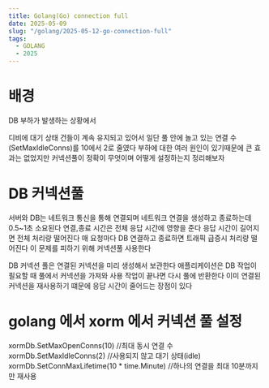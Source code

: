 ```yaml
---
title: Golang(Go) connection full
date: 2025-05-09
slug: "/golang/2025-05-12-go-connection-full"
tags:
  - GOLANG
  - 2025
---
```


# 배경
DB 부하가 발생하는 상황에서

디비에 대기 상태 건들이 계속 유지되고 있어서
일단 풀 안에 놀고 있는 연결 수
(SetMaxIdleConns)를 10에서 2로 줄였다
부하에 대한 여러 원인이 있기때문에
큰 효과는 없었지만
커넥션풀이 정확이 무엇이며 어떻게 설정하는지 정리해보자

# DB 커넥션풀

서버와 DB는 네트워크 통신을 통해 연결되며
네트워크 연결을 생성하고 종료하는데 0.5~1초 소요된다
연결,종료 시간은 전체 응답 시간에 영향을 준다
응답 시간이 길어지면 전체 처리량 떨어진다
매 요청마다 DB 연결하고 종료하면 트래픽 급증시 처리량 떨어진다
이 문제를 피하기 위해 커넥션풀 사용한다

DB 커넥션 풀은 연결된 커넥션을 미리 생성해서 보관한다
애플리케이션은 DB 작업이 필요할 때 풀에서 커넥션을 가져와 사용 작업이 끝나면 다시 풀에 반환한다
이미 연결된 커넥션을 재사용하기 떄문에 응답 시간이 줄어드는 장점이 있다

# golang 에서 xorm 에서 커넥션 풀 설정

xormDb.SetMaxOpenConns(10) //최대 동시 연결 수
xormDb.SetMaxIdleConns(2) //사용되지 않고 대기 상태(idle)
xormDb.SetConnMaxLifetime(10 * time.Minute) //하나의 연결을 최대 10분까지만 재사용
```


